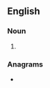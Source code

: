 {{also|gimps|GIMPS}}
==English==

===Noun===
{{head|en|noun form}}

# {{plural of|GIMP|lang=en}}

===Anagrams===
* {{anagrams|en|a=gimps|pIgMs}}